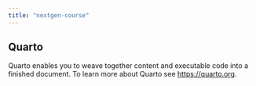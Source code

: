 ```yaml
---
title: "nextgen-course"
---
```


## Quarto

Quarto enables you to weave together content and executable code into a finished document. To learn more about Quarto see <https://quarto.org>.

